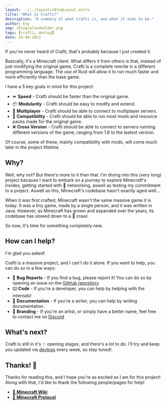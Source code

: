 ```yaml
---
layout: ../../layouts/BlogLayout.astro
title: "What is Crafti?"
description: "A summary of what Crafti is, and what it aims to be."
author: Eny
img: /blog/placeholder.png
tags: [crafti, devlog]
date: 26-08-2023
---
```

If you've never heard of Crafti, that's probably because I just created it. 

Basically, it's a Minecraft client. What differs it from others is that, instead of just modifying the original game, Crafti is a complete rewrite in a different programming language. 
The use of Rust will allow it to run much faster and more efficiently than the base game. 

I have a 5 key goals in mind for this project:
- ⏩️ **Speed** - Crafti should be faster than the original game. 
- 📦 **Modularity** - Crafti should be easy to modify and extend.
- 📡 **Multiplayer** - Crafti should be able to connect to multiplayer servers.
- 🧩️ **Compatibility** - Crafti should be able to run most mods and resource packs made for the original game.
- ❌️ **Cross Version** - Crafti should be able to connect to servers running different versions of the game, ranging from 1.8 to the lastest version.

Of course, some of these, mainly compatibility with mods, will come much later in the project lifetime. 

## Why?
Well, why not? 
But there's more to it than that. I'm diving into this (very long) project because I want to embark on a journey to explore Minecraft's insides, getting started with 📡 networking, aswell as testing my commitment to a project. 
Aswell as this, Minecraft's codebase hasn't exactly aged well...

When it was first crafted, Minecraft wasn't the same massive game it is today. 
It was a tiny game, made by a single person, and it was written in Java.
However, as Minecraft has grown and expanded over the years, its codebase has slowed down to a 🐢 crawl. 

So now, it's time for something completely new. 

## How can I help?
I'm glad you asked!

Crafti is a massive project, and I can't do it alone.
If you want to help, you can do so in a few ways:
- 🐛️ **Bug Reports** - If you find a bug, please report it! You can do so by opening an issue on the [GitHub repository](https://github.com/EnyCode/crafti)
- ⌨️ **Code** - If you're a developer, you can help by helping with the internals!
- 📖 **Documentation** - If you're a writer, you can help by writing documentation.
- 🎨️ **Branding** - If you're an artist, or simply have a better name, feel free to contact me on [Discord](/#about)

## What's next?
Crafti is still in it's ✨️ opening stages, and there's a lot to do. I'll try and keep you updated via [devlogs](/blog/tag/devlog) every week, so stay tuned!. 

## Thanks! 🎉️
Thanks for reading this, and I hope you're as excited as I am for this project!
Along with that, I'd like to thank the following people/pages for help!
- [📖 **Minecraft Wiki**](https://minecraft.wiki/)
- [📡 **Minecraft Protocol**](https://wiki.vg/Protocol)


